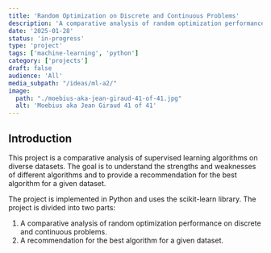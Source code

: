 ```yaml
---
title: 'Random Optimization on Discrete and Continuous Problems'
description: 'A comparative analysis of random optimization performance on discrete and continuous problems'
date: '2025-01-28'
status: 'in-progress'
type: 'project'
tags: ['machine-learning', 'python']
category: ['projects']
draft: false
audience: 'All'
media_subpath: "/ideas/ml-a2/"
image:
  path: "./moebius-aka-jean-giraud-41-of-41.jpg"
  alt: 'Moebius aka Jean Giraud 41 of 41'
---
```


## Introduction

This project is a comparative analysis of supervised learning algorithms on diverse datasets. The goal is to understand the strengths and weaknesses of different algorithms and to provide a recommendation for the best algorithm for a given dataset.

The project is implemented in Python and uses the scikit-learn library. The project is divided into two parts:

1. A comparative analysis of random optimization performance on discrete and continuous problems.
2. A recommendation for the best algorithm for a given dataset.
